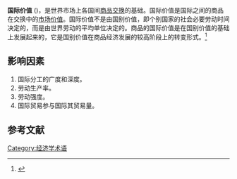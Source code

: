 {{orphan|time=2013-12-12T11:44:24+00:00}}

'''国际价值''' ({{lang|en|International Value}})，是世界市场上各国间[[商品交换|商品交换]]的基础。国际价值是国际之间的商品在交换中的[[市场价值|市场价值]]。国际价值不是由国别价值，即个别国家的社会必要劳动时间决定的，而是由世界劳动的平均单位决定的。商品的国际价值是在国别价值的基础上发展起来的，它是国别价值在商品经济发展的较高阶段上的转变形式。<ref>{{Cite web |url=http://doc.mbalib.com/view/3250ec03db6cacb24333c380c9e33835.html |title=国际价值：等值汇率与保值货币 |accessdate=2013-12-12 |archive-date=2016-03-04 |archive-url=https://web.archive.org/web/20160304091231/http://doc.mbalib.com/view/3250ec03db6cacb24333c380c9e33835.html |dead-url=no }}</ref>

==影响因素==
#国际分工的广度和深度。
#劳动生产率。
#劳动强度。
#国际贸易参与国际其贸易量。

==参考文献==
{{reflist}}



{{Economy-stub}}
[[Category:经济学术语|Category:经济学术语]]